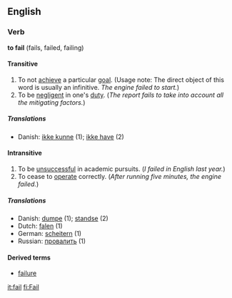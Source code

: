 ==English==
===Verb===
'''to fail''' (fails, failed, failing)

====Transitive====
#To not [[achieve]] a particular [[goal]].  (Usage note: The direct object of this word is usually an infinitive.  ''The engine failed to start.'')
#To be [[negligent]] in one's [[duty]]. (''The report fails to take into account all the mitigating factors.'')

=====Translations=====
* Danish: [[ikke kunne]] (1); [[ikke have]] (2)

====Intransitive====
#To be [[unsuccessful]] in academic pursuits. (''I failed in English last year.'')
#To cease to [[operate]] correctly. (''After running five minutes, the engine failed.'')

=====Translations=====
* Danish: [[dumpe]] (1); [[standse]] (2)
* Dutch: [[falen]] (1)
* German:  [[scheitern]] (1)
* Russian: [[провалить]] (1)

====Derived terms====
*[[failure]]

[[it:fail]]
[[fi:Fail]]